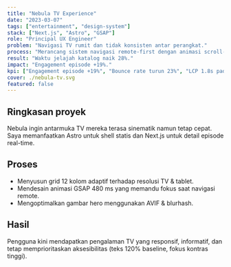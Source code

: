 ```yaml
---
title: "Nebula TV Experience"
date: "2023-03-07"
tags: ["entertainment", "design-system"]
stack: ["Next.js", "Astro", "GSAP"]
role: "Principal UX Engineer"
problem: "Navigasi TV rumit dan tidak konsisten antar perangkat."
process: "Merancang sistem navigasi remote-first dengan animasi scroll-linked yang ringan dan responsif."
result: "Waktu jelajah katalog naik 28%."
impact: "Engagement episode +19%."
kpi: ["Engagement episode +19%", "Bounce rate turun 23%", "LCP 1.8s pada smart TV low-end"]
cover: ./nebula-tv.svg
featured: false
---
```


## Ringkasan proyek

Nebula ingin antarmuka TV mereka terasa sinematik namun tetap cepat. Saya memanfaatkan Astro untuk shell statis dan Next.js untuk detail episode real-time.

## Proses

- Menyusun grid 12 kolom adaptif terhadap resolusi TV & tablet.
- Mendesain animasi GSAP 480 ms yang memandu fokus saat navigasi remote.
- Mengoptimalkan gambar hero menggunakan AVIF & blurhash.

## Hasil

Pengguna kini mendapatkan pengalaman TV yang responsif, informatif, dan tetap memprioritaskan aksesibilitas (teks 120% baseline, fokus kontras tinggi).
